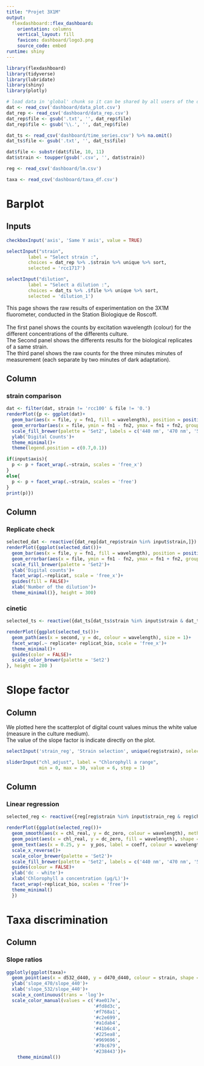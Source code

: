 ---
title: "Projet 3X1M"
output: 
  flexdashboard::flex_dashboard:
    orientation: columns
    vertical_layout: fill
    favicon: dashboard/logo3.png
    source_code: embed
runtime: shiny
---

```{r setup, include=FALSE}
library(flexdashboard)
library(tidyverse)
library(lubridate)
library(shiny)
library(plotly)

```

```{r global, include=FALSE}
# load data in 'global' chunk so it can be shared by all users of the dashboard
dat <- read_csv('dashboard/data_plot.csv')
dat_rep <- read_csv('dashboard/data_rep.csv')
dat_rep$file <- gsub('.txt', '', dat_rep$file)
dat_rep$file <- gsub('\\.', '', dat_rep$file)

dat_ts <- read_csv('dashboard/time_series.csv') %>% na.omit()
dat_ts$file <- gsub('.txt', '', dat_ts$file)

dat$file <- substr(dat$file, 10, 11)
dat$strain <- toupper(gsub('.csv', '', dat$strain))

reg <- read_csv('dashboard/lm.csv')

taxa <- read_csv('dashboard/taxa_df.csv')

```

Barplot
=====================================   

Inputs {.sidebar}
-----------------------------------------------------------------------

```{r}
checkboxInput('axis', 'Same Y axis', value = TRUE)

selectInput("strain",
        label = "Select strain :",
        choices = dat_rep %>% .$strain %>% unique %>% sort,
        selected = 'rcc1717')

selectInput("dilution",
        label = "Select a dilution :",
        choices = dat_ts %>% .$file %>% unique %>% sort,
        selected = 'dilution_1')


```

This page shows the raw results of experimentation on the 3X1M fluorometer, conducted in the Station Biologique de Roscoff. <br>
<br>
The first panel shows the counts by excitation wavelength (colour) for the different concentrations of the differents culture.<br>
The Second panel shows the differents results for the biological replicates of a same strain. <br>
The third panel shows the raw counts for the three minutes minutes of measurement (each separate by two minutes of dark adaptation).

Column {data-width=550}
-----------------------------------------------------------------------

### strain comparison

```{r}

dat <- filter(dat, strain != 'rcc100' & file != '0.')
renderPlot({p <- ggplot(dat)+
  geom_bar(aes(x = file, y = fn1, fill = wavelength), position = position_dodge(), stat = 'identity')+
  geom_errorbar(aes(x = file, ymin = fn1 - fn2, ymax = fn1 + fn2, group = wavelength), position = position_dodge())+
  scale_fill_brewer(palette = 'Set2', labels = c('440 nm', '470 nm', '532 nm'), name = 'excitation\nwavelength')+
  ylab('Digital Counts')+
  theme_minimal()+
  theme(legend.position = c(0.7,0.1))

if(input$axis){
  p <- p + facet_wrap(.~strain, scales = 'free_x')
}
else{
  p <- p + facet_wrap(.~strain, scales = 'free')
}
print(p)})


```

Column {data-width=450}
-----------------------------------------------------------------------
### Replicate check

```{r}

selected_dat <- reactive({dat_rep[dat_rep$strain %in% input$strain,]})
renderPlot({ggplot(selected_dat())+
  geom_bar(aes(x = file, y = fn1, fill = wavelength), position = position_dodge(), stat = 'identity')+
  geom_errorbar(aes(x = file, ymin = fn1 - fn2, ymax = fn1 + fn2, group = wavelength), position = position_dodge())+
  scale_fill_brewer(palette = 'Set2')+
  ylab('Digital counts')+
  facet_wrap(.~replicat, scale = 'free_x')+
  guides(fill = FALSE)+
  xlab('Number of the dilution')+
  theme_minimal()}, height = 300)

```

### cinetic

```{r}
selected_ts <- reactive({dat_ts[dat_ts$strain %in% input$strain & dat_ts$file == input$dilution,]})

renderPlot({ggplot(selected_ts())+
  geom_path(aes(x = second, y = dc, colour = wavelength), size = 1)+
  facet_wrap(.~ replicate+ replicat_bio, scale = 'free_x')+
  theme_minimal()+
  guides(color = FALSE)+
  scale_color_brewer(palette = 'Set2')  
}, height = 280 )

```


Slope factor
=====================================

Column {.sidebar}
-----------------------------------------------------------------------

We plotted here the scatterplot of digital count values minus the white value (measure in the culture medium).<br>
The value of the slope factor is indicate directly on the plot.

```{r}
selectInput('strain_reg', 'Strain selection', unique(reg$strain), selected = 'RCC4213')

sliderInput("chl_adjust", label = "Chlorophyll a range",
            min = 0, max = 30, value = 6, step = 1)
```

Column
-----------------------------------------------------------------------


### Linear regression
```{r}

selected_reg <- reactive({reg[reg$strain %in% input$strain_reg & reg$chl_real < input$chl_adjust,]})

renderPlot({ggplot(selected_reg())+
  geom_smooth(aes(x = chl_real, y = dc_zero, colour = wavelength), method = 'lm', se = TRUE)+
  geom_point(aes(x = chl_real, y = dc_zero, fill = wavelength), shape = 21)+
  geom_text(aes(x = 0.25, y =  y_pos, label = coeff, colour = wavelength), hjust = 0.5, position = ggstance::position_dodgev(60),size = 4)+
  scale_x_reverse()+
  scale_color_brewer(palette = 'Set2')+
  scale_fill_brewer(palette = 'Set2', labels = c('440 nm', '470 nm', '532 nm'), name = 'excitation\nwavelength')+
  guides(colour = FALSE)+
  ylab('dc - white')+
  xlab('Chlorophyll a concentration (µg/L)')+
  facet_wrap(~replicat_bio, scales = 'free')+
  theme_minimal()
  })
```


Taxa discrimination
=====================================

Column {data-width=950}
-----------------------------------------------------------------------

### Slope ratios

```{r}
ggplotly(ggplot(taxa)+
  geom_point(aes(x = d532_d440, y = d470_d440, colour = strain, shape = taxa) , size = 4)+
  ylab('slope_470/slope_440')+
  xlab('slope_532/slope_440')+
  scale_x_continuous(trans = 'log')+
  scale_color_manual(values = c('#ae017e',
                                '#fd8d3c',
                                '#f768a1',
                                '#c2e699',
                                '#a1dab4',
                                '#41b6c4',
                                '#225ea8',
                                '#969696',
                                '#78c679',
                                '#238443'))+
    theme_minimal())
```

